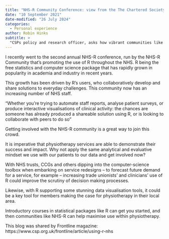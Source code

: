 ```yaml
---
title: "NHS-R Community Conference: view from the The Chartered Society of Physiotherapy (CSP)"
date: "10 September 2021"
date-modified: "26 July 2024"
categories:
  - Personal experience
author: Robin Hinks
subtitle: >
  "CSPs policy and research officer, asks how vibrant communities like NHS-R can help maximise shareable data solutions in physiotherapy"
---
```


I recently went to the second annual NHS-R conference, run by the NHS-R Community that’s promoting the use of R throughout the NHS. R being the free statistics and computer science package that has rapidly grown in popularity in academia and industry in recent years.

This growth has been driven by R’s users, who collaboratively develop and share solutions to everyday challenges. This community now has an increasing number of NHS staff. 

“Whether you’re trying to automate staff reports, analyse patient surveys, or produce interactive visualisations of clinical activity: the chances are someone has already produced a shareable solution using R, or is looking to collaborate with peers to do so”

Getting involved with the NHS-R community is a great way to join this crowd.

It is imperative that physiotherapy services are able to demonstrate their success and impact. Why not apply the same analytical and evaluative mindset we use with our patients to our data and get involved now?

With NHS trusts, CCGs and others dipping into the computer-science toolbox when embarking on service redesigns – to forecast future demand for a service, for example – increasing trade unionists’ and clinicians’ use of R could improve the scrutiny of decision making processes. 

Likewise, with R supporting some stunning data visualisation tools, it could be a key tool for members making the case for physiotherapy in their local area.

Introductory courses in statistical packages like R can get you started, and then communities like NHS-R can help maximise use within physiotherapy.

This blog was shared by Frontline magazine: https://www.csp.org.uk/frontline/article/using-r-nhs
